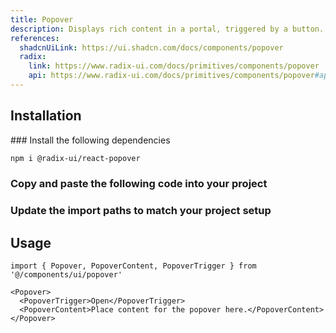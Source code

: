 ```yaml
---
title: Popover
description: Displays rich content in a portal, triggered by a button.
references:
  shadcnUiLink: https://ui.shadcn.com/docs/components/popover
  radix:
    link: https://www.radix-ui.com/docs/primitives/components/popover
    api: https://www.radix-ui.com/docs/primitives/components/popover#api-reference
---
```


<ComponentPreview name="popover" withRecipe />

## Installation

<Steps>
### Install the following dependencies

```bash npm2yarn
npm i @radix-ui/react-popover
```

### Copy and paste the following code into your project

<ComponentSource name="popover" />

### Update the import paths to match your project setup

</Steps>

## Usage

```tsx
import { Popover, PopoverContent, PopoverTrigger } from '@/components/ui/popover'
```

```tsx
<Popover>
  <PopoverTrigger>Open</PopoverTrigger>
  <PopoverContent>Place content for the popover here.</PopoverContent>
</Popover>
```
